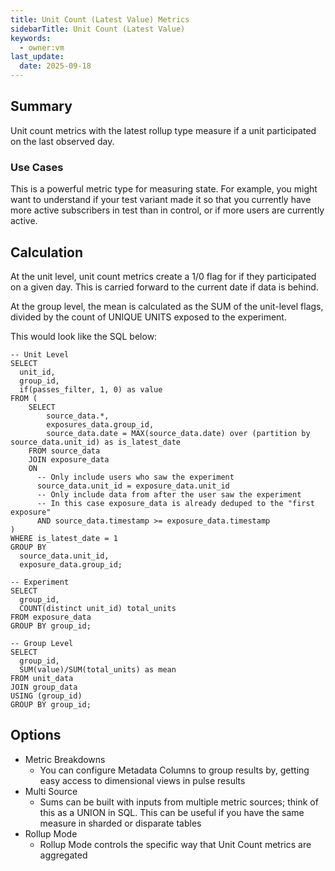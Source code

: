 ```yaml
---
title: Unit Count (Latest Value) Metrics
sidebarTitle: Unit Count (Latest Value)
keywords:
  - owner:vm
last_update:
  date: 2025-09-18
---
```


## Summary

Unit count metrics with the latest rollup type measure if a unit participated on the last observed day.

### Use Cases

This is a powerful metric type for measuring state. For example, you might want to understand if your test variant made it so that you currently have more active subscribers in test than in control, or if more users are currently active.

## Calculation

At the unit level, unit count metrics create a 1/0 flag for if they participated on a given day. This is carried forward to the current date if data is behind.

At the group level, the mean is calculated as the SUM of the unit-level flags, divided by the count of UNIQUE UNITS exposed to the experiment.

This would look like the SQL below:

```
-- Unit Level
SELECT
  unit_id,
  group_id,
  if(passes_filter, 1, 0) as value
FROM (
    SELECT
        source_data.*,
        exposures_data.group_id,
        source_data.date = MAX(source_data.date) over (partition by source_data.unit_id) as is_latest_date
    FROM source_data
    JOIN exposure_data
    ON
      -- Only include users who saw the experiment
      source_data.unit_id = exposure_data.unit_id
      -- Only include data from after the user saw the experiment
      -- In this case exposure_data is already deduped to the "first exposure"
      AND source_data.timestamp >= exposure_data.timestamp
)
WHERE is_latest_date = 1
GROUP BY
  source_data.unit_id,
  exposure_data.group_id;

-- Experiment
SELECT
  group_id,
  COUNT(distinct unit_id) total_units
FROM exposure_data
GROUP BY group_id;

-- Group Level
SELECT
  group_id,
  SUM(value)/SUM(total_units) as mean
FROM unit_data
JOIN group_data
USING (group_id)
GROUP BY group_id;
```

## Options

- Metric Breakdowns
  - You can configure Metadata Columns to group results by, getting easy access to dimensional views in pulse results
- Multi Source
  - Sums can be built with inputs from multiple metric sources; think of this as a UNION in SQL. This can be useful if you have the same measure in sharded or disparate tables
- Rollup Mode
  - Rollup Mode controls the specific way that Unit Count metrics are aggregated
